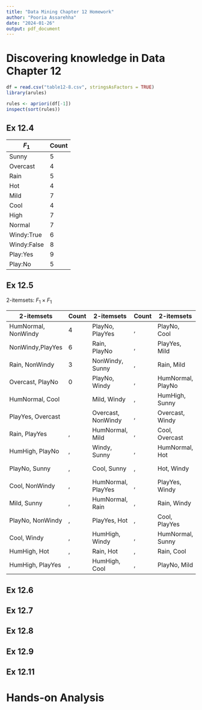 ```yaml
---
title: "Data Mining Chapter 12 Homework"
author: "Pooria Assarehha"
date: "2024-01-26"
output: pdf_document
---
```


# Discovering knowledge in Data Chapter 12

```r
df = read.csv("table12-8.csv", stringsAsFactors = TRUE)
library(arules)
```

```r
rules <- apriori(df[-1])
inspect(sort(rules))
```

## Ex 12.4


| $F_1$     | Count |
| --------- | ----- | 
| Sunny     | 5     | 
| Overcast  | 4     | 
| Rain      | 5     | 
| Hot       | 4     | 
| Mild      | 7     | 
| Cool      | 4     | 
| High      | 7     | 
| Normal    | 7     | 
| Windy:True| 6     | 
| Windy:False| 8     | 
| Play:Yes  | 9      |
| Play:No    | 5     |

## Ex 12.5


2-itemsets: $F_1 \times F_1$

| 2-itemsets            | Count | 2-itemsets            | Count | 2-itemsets            | Count | 2-itemsets                | Count |
| ------------------    | ----- | ----------------------| ----- | -------------------   | ----- | -----------------------   | ----- |
|HumNormal, NonWindy    | 4     |   PlayNo, PlayYes     |   ,   |   PlayNo, Cool        |   ,   |     HumHigh, Rain         |    ,  |
|NonWindy,PlayYes       | 6     |   Rain, PlayNo        |   ,   |   PlayYes, Mild       |   ,   |     HumHigh, Mild         |    ,  |
|Rain, NonWindy         | 3     |   NonWindy, Sunny     |   ,   |   Rain, Mild          |   ,   |     HumHigh, NonWindy     |    ,  |
|Overcast, PlayNo       | 0     |   PlayNo, Windy       |   ,   |   HumNormal, PlayNo   |   ,   |     Hot, NonWindy         |    ,  |
|HumNormal, Cool        |       |   Mild, Windy         |   ,   |   HumHigh, Sunny      |   ,   |     Overcast, Mild        |    ,  |
|PlayYes, Overcast      |       |   Overcast, NonWindy  |   ,   |   Overcast, Windy     |   ,   |     Hot, Sunny            |    ,  |
|Rain, PlayYes          |,      |   HumNormal, Mild     |   ,   |   Cool, Overcast      |   ,   |     PlayYes, Sunny        |    ,  |
|HumHigh, PlayNo        |,      |   Windy, Sunny        |   ,   |   HumNormal, Hot      |   ,   |     Rain, Sunny           |    ,  |
|PlayNo, Sunny          |,      |   Cool, Sunny         |   ,   |   Hot, Windy          |   ,   |     HumNormal, Windy      |    ,  |
|Cool, NonWindy         |,      |   HumNormal, PlayYes  |   ,   |   PlayYes, Windy      |   ,   |     HumHigh, Overcast     |    ,  |
|Mild, Sunny            |,      |   HumNormal, Rain     |   ,   |   Rain, Windy         |   ,   |     Hot, Overcast         |    ,  |
|PlayNo, NonWindy       |,      |   PlayYes, Hot        |   ,   |   Cool, PlayYes       |   ,   |     Mild, NonWindy        |    ,  |
|Cool, Windy            |,      |   HumHigh, Windy      |   ,   |   HumNormal, Sunny    |   ,   |     HumNormal, Overcast   |    ,  |
|HumHigh, Hot           |,      |   Rain, Hot           |   ,   |   Rain, Cool          |   ,   |     PlayNo, Hot           |    ,  |
|HumHigh, PlayYes       |,      |   HumHigh, Cool       |   ,   |   PlayNo, Mild        |   ,   |                           |       |


## Ex 12.6
## Ex 12.7
## Ex 12.8
## Ex 12.9
## Ex 12.11

# Hands-on Analysis
